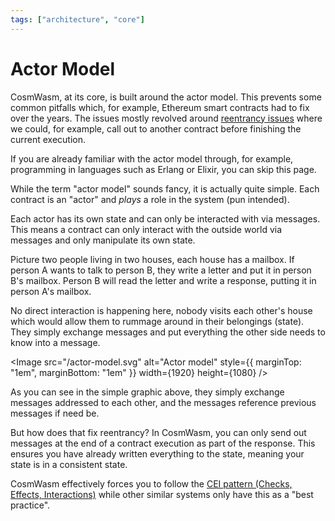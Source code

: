```yaml
---
tags: ["architecture", "core"]
---
```



# Actor Model

CosmWasm, at its core, is built around the actor model. This prevents some
common pitfalls which, for example, Ethereum smart contracts had to fix over the
years. The issues mostly revolved around
[reentrancy issues](https://ethereum.org/en/developers/docs/smart-contracts/security/#reentrancy)
where we could, for example, call out to another contract before finishing the
current execution.

<Callout>
  If you are already familiar with the actor model through, for example,
  programming in languages such as Erlang or Elixir, you can skip this page.
</Callout>

While the term "actor model" sounds fancy, it is actually quite simple. Each
contract is an "actor" and _plays_ a role in the system (pun intended).

Each actor has its own state and can only be interacted with via messages. This
means a contract can only interact with the outside world via messages and only
manipulate its own state.

Picture two people living in two houses, each house has a mailbox. If person A
wants to talk to person B, they write a letter and put it in person B's mailbox.
Person B will read the letter and write a response, putting it in person A's
mailbox.

No direct interaction is happening here, nobody visits each other's house which
would allow them to rummage around in their belongings (state). They simply
exchange messages and put everything the other side needs to know into a
message.

<Image
  src="/actor-model.svg"
  alt="Actor model"
  style={{ marginTop: "1em", marginBottom: "1em" }}
  width={1920}
  height={1080}
/>

As you can see in the simple graphic above, they simply exchange messages
addressed to each other, and the messages reference previous messages if need
be.

But how does that fix reentrancy? In CosmWasm, you can only send out messages at
the end of a contract execution as part of the response. This ensures you have
already written everything to the state, meaning your state is in a consistent
state.

CosmWasm effectively forces you to follow the
[CEI pattern (Checks, Effects, Interactions)](https://fravoll.github.io/solidity-patterns/checks_effects_interactions.html)
while other similar systems only have this as a "best practice".
